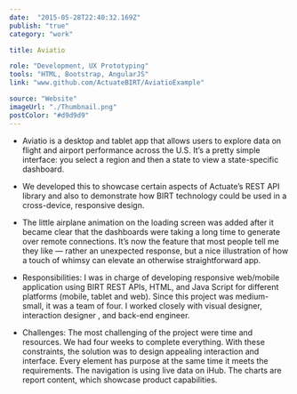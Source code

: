 ```yaml
---
date:  "2015-05-28T22:40:32.169Z"
publish: "true" 
category: "work"

title: Aviatio

role: "Development, UX Prototyping"
tools: "HTML, Bootstrap, AngularJS" 
link: "www.github.com/ActuateBIRT/AviatioExample" 

source: "Website"
imageUrl: "./Thumbnail.png"
postColor: "#d9d9d9"
---
```



<Carousel variant='Aviatio' />

- Aviatio is a desktop and tablet app that allows users to explore data on flight and airport performance across the U.S. It’s a pretty simple interface: you select a region and then a state to view a state-specific dashboard.

- We developed this to showcase certain aspects of Actuate’s REST API library and also to demonstrate how BIRT technology could be used in a cross-device, responsive design.

- The little airplane animation on the loading screen was added after it became clear that the dashboards were taking a long time to generate over remote connections. It’s now the feature that most people tell me they like — rather an unexpected response, but a nice illustration of how a touch of whimsy can elevate an otherwise straightforward app.

- Responsibilities: I was in charge of developing responsive web/mobile application using BIRT REST APIs, HTML, and Java Script for different platforms (mobile, tablet and web). Since this project was medium-small, it was a team of four. I worked closely with visual designer, interaction designer , and back-end engineer.

- Challenges: The most challenging of the project were time and resources. We had four weeks to complete everything. With these constraints, the solution was to design appealing interaction and interface. Every element has purpose at the same time it meets the requirements. The navigation is using live data on iHub. The charts are report content, which showcase product capabilities.